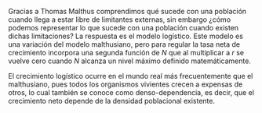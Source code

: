 Gracias a Thomas Malthus comprendimos qué sucede con una población cuando llega a estar libre de limitantes externas, sin embargo ¿cómo podemos representar lo que sucede con una población cuando existen dichas limitaciones? La respuesta es el modelo logístico. Este modelo es una variación del modelo malthusiano, pero para regular la tasa neta de crecimiento incorpora una segunda función de $N$ que al multiplicar a $r$ se vuelve cero cuando $N$ alcanza un nivel máximo definido matemáticamente.

El crecimiento logístico ocurre en el mundo real más frecuentemente que el malthusiano, pues todos los organismos vivientes crecen a expensas de otros, lo cual también se conoce como denso-dependencia, es decir, que el crecimiento neto depende de la densidad poblacional existente.